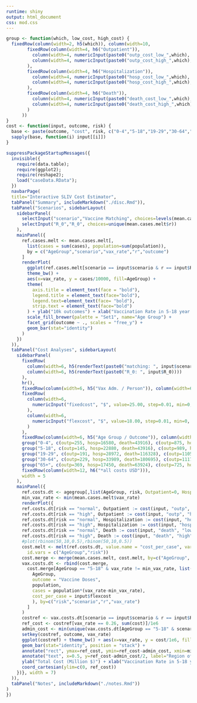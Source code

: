 ```yaml
---
runtime: shiny
output: html_document
css: mod.css
---
```

```r
group <- function(which, low_cost, high_cost) {
  fixedRow(column(width=2, h5(which)), column(width=10,
        fixedRow(column(width=4, h6("Outpatient")), 
          column(width=4, numericInput(paste0("outp_cost_low_",which), "$", value=low_cost["outp"], step=0.01, min=0, max=10e4)),
          column(width=4, numericInput(paste0("outp_cost_high_",which), "$", value=high_cost["outp"], step=0.01, min=0, max=10e4))
        ),
        fixedRow(column(width=4, h6("Hospitalization")), 
          column(width=4, numericInput(paste0("hosp_cost_low_",which), "$", value=low_cost["hosp"], step=0.01, min=0, max=10e4)),
          column(width=4, numericInput(paste0("hosp_cost_high_",which), "$", value=high_cost["hosp"], step=0.01, min=0, max=10e4))
        ),
        fixedRow(column(width=4, h6("Death")), 
          column(width=4, numericInput(paste0("death_cost_low_",which), "$", value=low_cost["death"], step=0.01, min=0, max=10e4)),
          column(width=4, numericInput(paste0("death_cost_high_",which), "$", value=high_cost["death"], step=0.01, min=0, max=10e4))
        )
      ))
}
cost <- function(input, outcome, risk) {
  base <- paste(outcome, "cost", risk, c("0-4","5-18","19-29","30-64","65+"), sep="_")
  sapply(base, function(i) input[[i]])
}

suppressPackageStartupMessages({
  invisible({
    require(data.table);
    require(ggplot2);
    require(reshape2);
    load("caseData.RData");
  })
  navbarPage(
  title="Interactive SLIV Cost Estimator",
  tabPanel("Summary", includeMarkdown("./disc.Rmd")),
  tabPanel("Scenarios", sidebarLayout(
    sidebarPanel(
      selectInput("scenario","Vaccine Matching", choices=levels(mean.cases.melt$scenario)),
      selectInput("R_0","R_0", choices=unique(mean.cases.melt$r))
    ),
    mainPanel({
      ref.cases.melt <- mean.cases.melt[,
        list(cases = sum(cases), population=sum(population)),
        by = c("AgeGroup","scenario","vax_rate","r","outcome")
      ]
      renderPlot(
        ggplot(ref.cases.melt[scenario == input$scenario & r == input$R_0 & outcome != "OTC"]) + 
        theme_bw() +
        aes(x=vax_rate, y = cases/10000, fill=AgeGroup) +
        theme(
          axis.title = element_text(face = "bold"),
          legend.title = element_text(face="bold"),
          legend.text=element_text(face= "bold"),
          strip.text = element_text(face="bold")
        ) + ylab("10k outcomes") + xlab("Vaccination Rate in 5-18 year olds") +
        scale_fill_brewer(palette = "Set1", name="Age Group") +
        facet_grid(outcome ~ ., scales = "free_y") +
        geom_bar(stat="identity")
      )
    })
  )),
  tabPanel("Cost Analyses", sidebarLayout(
    sidebarPanel(
      fixedRow(
        column(width=6, h5(renderText(paste0("matching: ", input$scenario)))),
        column(width=6, h5(renderText(paste0("R_0: ", input$R_0))))
      ),
      hr(),
      fixedRow(column(width=6, h5("Vax Adm. / Person")), column(width=6, h5("Vax Dose"))),
      fixedRow(
        column(width=6, 
          numericInput("fixedcost", "$", value=25.00, step=0.01, min=0, max=10e4)
        ), 
        column(width=6,
          numericInput("flexcost", "$", value=18.00, step=0.01, min=0, max=10e4)
        )
      ),
      fixedRow(column(width=6, h5("Age Group / Outcome")), column(width=3, h5("Low Risk")), column(width=3, h5("High Risk"))),
      group("0-4", c(outp=255, hosp=16580, death=43916), c(outp=875, hosp=124344, death=408333)),
      group("5-18", c(outp=145, hosp=22880, death=43916), c(outp=989, hosp=312736, death=408333)),
      group("19-29", c(outp=191, hosp=28972, death=116328), c(outp=1105, hosp=72723, death=115648)),
      group("30-64", c(outp=229, hosp=33989, death=180695), c(outp=1117, hosp=62951, death=181102)),
      group("65+", c(outp=369, hosp=17450, death=63924), c(outp=725, hosp=25525, death=50305)),
      fixedRow(column(width=12, h6("*all costs USD"))),
      width = 5
    ),
    mainPanel({ 
      ref.costs.dt <- agegroup[,list(AgeGroup, risk, Outpatient=0, Hospitalization=0, Death=0)]
      min_vax_rate <- min(mean.cases.melt$vax_rate)
      renderPlot({
      ref.costs.dt[risk == "normal", Outpatient := cost(input, "outp", "low") ]
      ref.costs.dt[risk == "high", Outpatient := cost(input, "outp", "high") ]
      ref.costs.dt[risk == "normal", Hospitalization := cost(input, "hosp", "low") ]
      ref.costs.dt[risk == "high", Hospitalization := cost(input, "hosp", "high") ]
      ref.costs.dt[risk == "normal", Death := cost(input, "death", "low") ]
      ref.costs.dt[risk == "high", Death := cost(input, "death", "high") ]
      #plot(rbinom(50,10,0.5),rbinom(50,10,0.5))
      cost.melt <- melt(ref.costs.dt, value.name = "cost_per_case", variable.name = "outcome",
        id.vars = c("AgeGroup","risk"))
      cost.merge <- merge(mean.cases.melt, cost.melt, by=c("AgeGroup", "outcome", "risk"))
      vax.costs.dt <- rbind(cost.merge,
        cost.merge[AgeGroup == "5-18" & vax_rate != min_vax_rate, list(
          AgeGroup,
          outcome = "Vaccine Doses",
          population,
          cases = population*(vax_rate-min_vax_rate),
          cost_per_case = input$flexcost
          ), by=c("risk","scenario","r","vax_rate")
        ]
      )
      costref <- vax.costs.dt[scenario == input$scenario & r == input$R_0, list(cost = sum(cost_per_case*cases)), by = c("vax_rate","outcome")]
      ref_cost <- costref[vax_rate == 0.26, sum(cost)]/1e6
      admin_cost <- min(unique(vax.costs.dt[AgeGroup == "5-18" & scenario == input$scenario & r == input$R_0, list(population = unique(population)), keyby=list(risk, vax_rate)][,list(population = sum(population)), by=vax_rate]$population)*input$fixedcost/1e6, ref_cost)
      setkey(costref, outcome, vax_rate)
      ggplot(costref) + theme_bw() + aes(x=vax_rate, y = cost/1e6, fill=outcome) +
      geom_bar(stat="identity", position = "stack") +
      annotate("rect", ymax=ref_cost, ymin=ref_cost-admin_cost, xmin=min_vax_rate-0.05, xmax=max(costref$vax_rate)+0.05, fill="red", color=NA, alpha=0.2) +
      annotate("text", x=0.5, y=ref_cost-admin_cost/2, label="Region of Net Loss") +
      ylab("Total Cost (Million $)") + xlab("Vaccination Rate in 5-18 year olds") +
      coord_cartesian(ylim=c(0, ref_cost))
    })}, width = 7)
  )),
  tabPanel("Notes", includeMarkdown("./notes.Rmd"))
)
})
```
